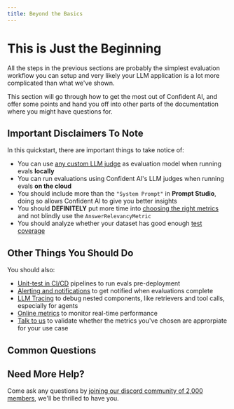 ```yaml
---
title: Beyond the Basics
---
```


# This is Just the Beginning

All the steps in the previous sections are probably the simplest evaluation workflow you can setup and very likely your LLM application is a lot more complicated than what we've shown.

This section will go through how to get the most out of Confident AI, and offer some points and hand you off into other parts of the documentation where you might have questions for.

## Important Disclaimers To Note

In this quickstart, there are important things to take notice of:

- You can use [any custom LLM judge](https://deepeval.com/guides/guides-using-custom-llms) as evaluation model when running evals **locally**
- You can run evaluations using Confident AI's LLM judges when running evals **on the cloud**
- You should include more than the `"System Prompt"` in **Prompt Studio**, doing so allows Confident AI to give you better insights
- You should **DEFINITELY** put more time into [choosing the right metrics](/concepts/metrics#choosing-the-right-metrics) and not blindly use the `AnswerRelevancyMetric`
- You should analyze whether your dataset has good enough [test coverage](/dataset-editor/analyzing-test-coverage)

## Other Things You Should Do

You should also:

- [Unit-test in CI/CD](/evaluation/unit-testing-in-cicd) pipelines to run evals pre-deployment
- [Alerting and notifications](/observability/alerts) to get notified when evaluations complete
- [LLM Tracing](/observability/llm-tracing) to debug nested components, like retrievers and tool calls, especially for agents
- [Online metrics](/observability/online-metrics) to monitor real-time performance
- [Talk to us](https://discord.gg/Up3gbNTF) to validate whether the metrics you've chosen are approrpiate for your use case

## Common Questions

## Need More Help?

Come ask any questions by [joining our discord community of 2,000 members](https://discord.gg/Up3gbNTF), we'll be thrilled to have you.

